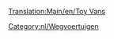 [[Translation:Main/en/Toy Vans]]
{{nl/Wegvoertuig|name     = MightyMover Speelgoedtruck
  |img      = MightyMover Toy.png
  |price    = £4.797 (€ 9.594)
  |speed    = 30 mph (48 km/h)
  |annual   = £421 (€ 842)
  |designed = 1935
  |life     = 15
  |capacity = 17 stukken [[Main/nl/speelgoed|speelgoed]]
}}
{{nl/Wegvoertuig|name     = Powernaught Speelgoedtruck
  |img      = Powernaught Toy.png
  |price    = £6.027 (€ 12.054)
  |speed    = 55 mph (88 km/h)
  |annual   = £787 (€ 1.574)
  |designed = 1978
  |life     = 15
  |capacity = 19 stukken [[Main/nl/speelgoed|speelgoed]]
}}
{{nl/Wegvoertuig|name     = Wizzow Speelgoedtruck
  |img      = Wizzow Toy.png
  |price    = £6.437 (€ 12.874)
  |speed    = 70 mph (112 km/h)
  |annual   = £1.125 (€ 2.250)
  |designed = 2015
  |life     = 15
  |capacity = 22 stukken [[Main/nl/speelgoed|speelgoed]]
}}
[[Category:nl/Wegvoertuigen]]